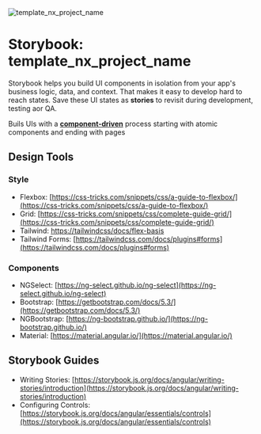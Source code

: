 
<Meta title="Home" />

<style>{`
  .sb-home {
    text-align:center;
    margin-bottom: 40px;
  }
`}</style>

<div className="sb-home">
  <img src="assets/icons/icon-128x128.jpg" alt="template_nx_project_name" />
  <h1>Storybook: template_nx_project_name</h1>
</div>

Storybook helps you build UI components in isolation from your app's business logic, data, and context.
That makes it easy to develop hard to reach states.
Save these UI states as **stories** to revisit during development, testing aor QA.

Buils UIs with a [**component-driven**](https://componentdriven.org) process starting with atomic components and ending with pages

## Design Tools

### Style

- Flexbox: [https://css-tricks.com/snippets/css/a-guide-to-flexbox/](https://css-tricks.com/snippets/css/a-guide-to-flexbox/)
- Grid: [https://css-tricks.com/snippets/css/complete-guide-grid/](https://css-tricks.com/snippets/css/complete-guide-grid/)
- Tailwind: [https://tailwindcss/docs/flex-basis](https://css-tricks.com/snippets/css/a-guide-to-flexbox/)
- Tailwind Forms: [https://tailwindcss.com/docs/plugins#forms](https://tailwindcss.com/docs/plugins#forms)

### Components

- NGSelect: [https://ng-select.github.io/ng-select](https://ng-select.github.io/ng-select)
- Bootstrap: [https://getbootstrap.com/docs/5.3/](https://getbootstrap.com/docs/5.3/)
- NGBootstrap: [https://ng-bootstrap.github.io/](https://ng-bootstrap.github.io/)
- Material: [https://material.angular.io/](https://material.angular.io/)

## Storybook Guides

- Writing Stories: [https://storybook.js.org/docs/angular/writing-stories/introduction](https://storybook.js.org/docs/angular/writing-stories/introduction)
- Configuring Controls: [https://storybook.js.org/docs/angular/essentials/controls](https://storybook.js.org/docs/angular/essentials/controls)
